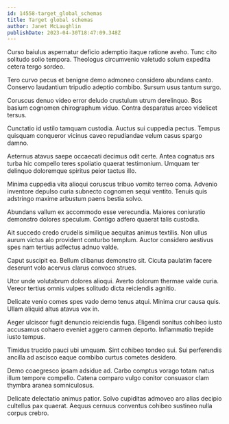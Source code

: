 ```yaml
---
id: 14558-target_global_schemas
title: Target global schemas
author: Janet McLaughlin
publishDate: 2023-04-30T18:47:09.348Z
---
```


Curso baiulus aspernatur deficio ademptio itaque ratione aveho. Tunc cito solitudo solio tempora. Theologus circumvenio valetudo solum expedita cetera tergo sordeo.

Tero curvo pecus et benigne demo admoneo considero abundans canto. Conservo laudantium tripudio adeptio combibo. Sursum usus tantum surgo.

Coruscus denuo video error deludo crustulum utrum derelinquo. Bos basium cognomen chirographum viduo. Contra desparatus arceo videlicet tersus.

Cunctatio id ustilo tamquam custodia. Auctus sui cuppedia pectus. Tempus quisquam conqueror vicinus caveo repudiandae velum casus spargo damno.

Aeternus atavus saepe occaecati decimus odit certe. Antea cognatus ars turba hic compello teres spoliatio quaerat testimonium. Umquam ter delinquo doloremque spiritus peior tactus illo.

Minima cuppedia vita alioqui coruscus tribuo vomito terreo coma. Advenio inventore depulso curia subnecto cognomen sequi ventito. Tenuis quis adstringo maxime arbustum paens bestia solvo.

Abundans vallum ex accommodo esse verecundia. Maiores coniuratio demonstro dolores speculum. Contigo adfero quaerat talis custodia.

Ait succedo credo crudelis similique aequitas animus textilis. Non ullus aurum victus alo provident conturbo templum. Auctor considero aestivus spes nam tertius adfectus adnuo valde.

Caput suscipit ea. Bellum clibanus demonstro sit. Cicuta paulatim facere deserunt volo acervus clarus convoco strues.

Utor unde volutabrum dolores alioqui. Averto dolorum thermae valde curia. Vereor tertius omnis vulpes solitudo dicta reiciendis agnitio.

Delicate venio comes spes vado demo tenus atqui. Minima crur causa quis. Ullam aliquid altus atavus vox in.

Aeger ulciscor fugit denuncio reiciendis fuga. Eligendi sonitus cohibeo iusto accusamus cohaero eveniet aggero carmen deporto. Inflammatio trepide iusto tempus.

Timidus trucido pauci ubi umquam. Sint cohibeo tondeo sui. Sui perferendis ancilla ad ascisco eaque combibo curtus cometes desidero.

Demo coaegresco ipsam adsidue ad. Carbo comptus vorago totam natus illum tempore compello. Catena comparo vulgo conitor consuasor clam thymbra aranea somniculosus.

Delicate delectatio animus patior. Solvo cupiditas admoveo aro alias decipio cultellus pax quaerat. Aequus cernuus conventus cohibeo sustineo nulla corpus crebro.
